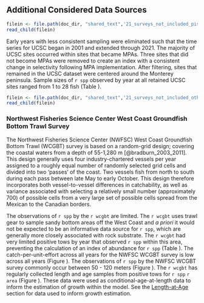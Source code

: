 ## Additional Considered Data Sources

```r
filein <- file.path(doc_dir, "shared_text",'21_surveys_not_included_pisco_scuba.Rmd')
read_child(filein)
```

Early years with less consistent sampling were eliminated such that the time series for UCSC began in 2001 and extended through 2021.  The majority of UCSC sites occurred within sites that became MPAs.  Three sites that did not become MPAs were removed to create an index with a consistent change in selectivity following MPA implementation.  After filtering, sites that remained in the UCSC dataset were centered around the Monterey peninsula.  Sample sizes of `r spp` observed by year at all retained UCSC sites ranged from 1 to 28 fish (Table \ref{tab:pisco-data}).

```r
filein <- file.path(doc_dir, "shared_text",'21_surveys_not_included_other.Rmd')
read_child(filein)
```


### Northwest Fisheries Science Center West Coast Groundfish Bottom Trawl Survey

The Northwest Fisheries Science Center (NWFSC) West Coast Groundfish Bottom Trawl (WCGBT) survey is based on a random-grid design; covering the coastal waters from a depth of 55-1,280 m [@bradburn_2003_2011]. This design generally uses four industry-chartered vessels per year assigned to a roughly equal number of randomly selected grid cells and divided into two 'passes' of the coast. Two vessels fish from north to south during each pass between late May to early October. This design therefore incorporates both vessel-to-vessel differences in catchability, as well as variance associated with selecting a relatively small number (approximately 700) of possible cells from a very large set of possible cells spread from the Mexican to the Canadian borders.

The observations of `r spp` by the `r wcgbt` are limited. The `r wcgbt` uses trawl gear to sample sandy bottom areas off the West Coast and _a priori_ it would not be expected to be an informative data source for `r spp`, which are generally more closely associated with rock substrate. The `r wcgbt` had very limited positive tows by year that observed `r spp` within this area, preventing the calculation of an index of abundance for `r spp` (Table \ref{tab:wcgbt-pos-tows}). The catch-per-unit-effort across all years for the NWFSC WCGBT survey is low across all years (Figure \ref{fig:wcgbt-cpue}). The observations of `r spp` by the NWFSC WCGBT survey commonly occur between 50 - 120 meters (Figure \ref{fig:wcgbt-depth}). The `r wcgbt` has regularly collected length and age samples from positive tows for `r spp` `r area` (Figure \ref{fig:wcgbt-len-age}). These data were used as conditional-age-at-length data to inform the estimation of growth within the model. See the [Length-at-Age](#length-at-age) section for data used to inform growth estimation.

